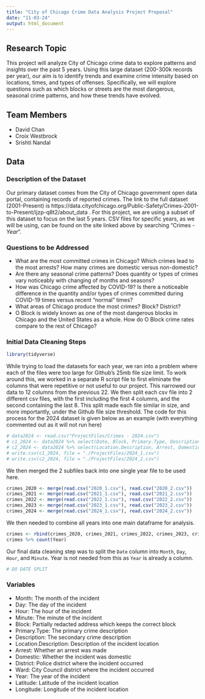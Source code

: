 ```yaml
---
title: "City of Chicago Crime Data Analysis Project Proposal"
date: "11-03-24"
output: html_document
---
```


## Research Topic
This project will analyze City of Chicago crime data to explore patterns and insights over the past 5 years. Using this large dataset (200-300k records per year), our aim is to identify trends and examine crime intensity based on locations, times, and types of offenses. Specifically, we will explore questions such as which blocks or streets are the most dangerous, seasonal crime patterns, and how these trends have evolved.

## Team Members
- David Chan
- Croix Westbrock
- Srishti Nandal 

## Data

### Description of the Dataset
Our primary dataset comes from the City of Chicago government open data portal, containing records of reported crimes. The link to the full dataset (2001-Present) is https://data.cityofchicago.org/Public-Safety/Crimes-2001-to-Present/ijzp-q8t2/about_data . For this project, we are using a subset of this dataset to focus on the last 5 years. CSV files for specific years, as we will be using, can be found on the site linked above by searching "Crimes - *Year*".

### Questions to be Addressed
* What are the most committed crimes in Chicago? Which crimes lead to the most arrests? How many crimes are domestic versus non-domestic?
* Are there any seasonal crime patterns? Does quantity or types of crimes vary noticeably with changing of months and seasons?
* How was Chicago crime affected by COVID-19? Is there a noticeable difference in the quantity and/or types of crimes committed during COVID-19 times versus recent "normal" times?
* What areas of Chicago produce the most crimes? Block? District?
* O Block is widely known as one of the most dangerous blocks in Chicago and the United States as a whole. How do O Block crime rates compare to the rest of Chicago?


### Initial Data Cleaning Steps
```r
library(tidyverse)
```

While trying to load the datasets for each year, we ran into a problem where each of the files were too large for Github's 25mb file size limit. To work around this, we worked in a separate R script file to first eliminate the columns that were repetitive or not useful to our project. This narrowed our data to 12 columns from the previous 22. We then split each csv file into 2 different csv files, with the first including the first 4 columns, and the second containing the last 8. This split made each file similar in size, and more importantly, under the Github file size threshold. The code for this process for the 2024 dataset is given below as an example (with everything commented out as it will not run here)
```r
# data2024 <- read.csv("ProjectFiles/Crimes - 2024.csv")
# c1_2024 <- data2024 %>% select(Date, Block, Primary.Type, Description)
# c2_2024 <- data2024 %>% select(Location.Description, Arrest, Domestic, District, Ward, Year, Latitude, Longitude)
# write.csv(c1_2024, file = "./ProjectFiles/2024_1.csv")
# write.csv(c2_2024, file = "./ProjectFiles/2024_2.csv")
```

We then merged the 2 subfiles back into one single year file to be used here.

```r
crimes_2020 <- merge(read.csv("2020_1.csv"), read.csv("2020_2.csv"))
crimes_2021 <- merge(read.csv("2021_1.csv"), read.csv("2021_2.csv"))
crimes_2022 <- merge(read.csv("2022_1.csv"), read.csv("2022_2.csv"))
crimes_2023 <- merge(read.csv("2023_1.csv"), read.csv("2023_2.csv"))
crimes_2024 <- merge(read.csv("2024_1.csv"), read.csv("2024_2.csv"))
```

We then needed to combine all years into one main dataframe for analysis.
```r
crimes <- rbind(crimes_2020, crimes_2021, crimes_2022, crimes_2023, crimes_2024)
crimes %>% count(Year)
```

Our final data cleaning step was to split the `Date` column into `Month`, `Day`, `Hour`, and `Minute`. Year is not needed from this as `Year` is already a column.
```r
# DO DATE SPLIT
```

### Variables
* Month: The month of the incident
* Day: The day of the incident
* Hour: The hour of the incident 
* Minute: The minute of the incident
* Block: Partially redacted address which keeps the correct block
* Primary.Type: The primary crime description
* Description: The secondary crime description
* Location.Description: Description of the incident location
* Arrest: Whether an arrest was made
* Domestic: Whether the incident was domestic
* District: Police district where the incident occurred
* Ward: City Council district where the incident occurred
* Year: The year of the incident
* Latitude: Latitude of the incident location
* Longitude: Longitude of the incident location
